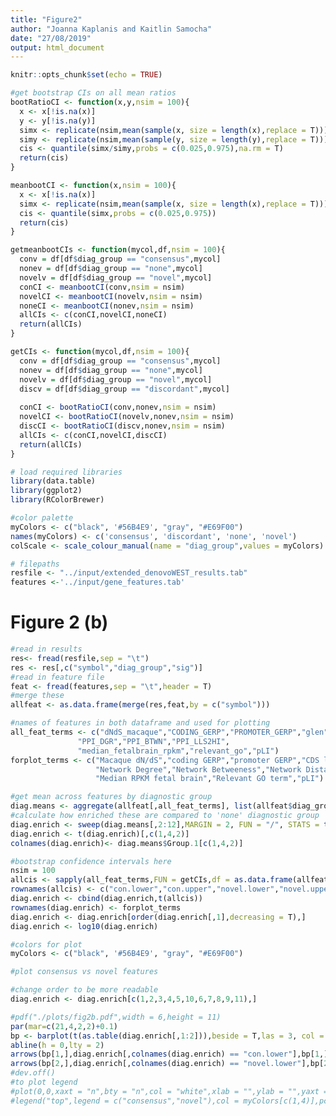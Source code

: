```yaml
---
title: "Figure2"
author: "Joanna Kaplanis and Kaitlin Samocha"
date: "27/08/2019"
output: html_document
---
```


```r
knitr::opts_chunk$set(echo = TRUE)
```

```r
#get bootstrap CIs on all mean ratios
bootRatioCI <- function(x,y,nsim = 100){
  x <- x[!is.na(x)]
  y <- y[!is.na(y)]
  simx <- replicate(nsim,mean(sample(x, size = length(x),replace = T)))
  simy <- replicate(nsim,mean(sample(y, size = length(y),replace = T)))
  cis <- quantile(simx/simy,probs = c(0.025,0.975),na.rm = T)
  return(cis)
}

meanbootCI <- function(x,nsim = 100){
  x <- x[!is.na(x)]
  simx <- replicate(nsim,mean(sample(x, size = length(x),replace = T)))
  cis <- quantile(simx,probs = c(0.025,0.975))
  return(cis)
}

getmeanbootCIs <- function(mycol,df,nsim = 100){
  conv = df[df$diag_group == "consensus",mycol]
  nonev = df[df$diag_group == "none",mycol]
  novelv = df[df$diag_group == "novel",mycol]
  conCI <- meanbootCI(conv,nsim = nsim)
  novelCI <- meanbootCI(novelv,nsim = nsim)
  noneCI <- meanbootCI(nonev,nsim = nsim)
  allCIs <- c(conCI,novelCI,noneCI)
  return(allCIs)
}

getCIs <- function(mycol,df,nsim = 100){
  conv = df[df$diag_group == "consensus",mycol]
  nonev = df[df$diag_group == "none",mycol]
  novelv = df[df$diag_group == "novel",mycol]
  discv = df[df$diag_group == "discordant",mycol]
  
  conCI <- bootRatioCI(conv,nonev,nsim = nsim)
  novelCI <- bootRatioCI(novelv,nonev,nsim = nsim)
  discCI <- bootRatioCI(discv,nonev,nsim = nsim)
  allCIs <- c(conCI,novelCI,discCI)
  return(allCIs)
}
```

```r
# load required libraries
library(data.table)
library(ggplot2)
library(RColorBrewer)

#color palette 
myColors <- c("black", '#56B4E9', "gray", "#E69F00")
names(myColors) <- c('consensus', 'discordant', 'none', 'novel')
colScale <- scale_colour_manual(name = "diag_group",values = myColors)

# filepaths
resfile <- "../input/extended_denovoWEST_results.tab"
features <-'../input/gene_features.tab'
```

# Figure 2 (b)  

```r
#read in results
res<- fread(resfile,sep = "\t")
res <- res[,c("symbol","diag_group","sig")]
#read in feature file
feat <- fread(features,sep = "\t",header = T)
#merge these
allfeat <- as.data.frame(merge(res,feat,by = c("symbol")))

#names of features in both dataframe and used for plotting
all_feat_terms <- c("dNdS_macaque","CODING_GERP","PROMOTER_GERP","glen","cancer_gene",
               "PPI_DGR","PPI_BTWN","PPI_LLS2HI",
               "median_fetalbrain_rpkm","relevant_go","pLI")
forplot_terms <- c("Macaque dN/dS","coding GERP","promoter GERP","CDS length","Somatic Driver Gene",
                   "Network Degree","Network Betweeness","Network Distance to consensus DD gene",
                   "Median RPKM fetal brain","Relevant GO term","pLI")

#get mean across features by diagnostic group
diag.means <- aggregate(allfeat[,all_feat_terms], list(allfeat$diag_group), mean,na.rm = T)
#calculate how enriched these are compared to 'none' diagnostic group
diag.enrich <- sweep(diag.means[,2:12],MARGIN = 2, FUN = "/", STATS = t(diag.means[3,2:12]))
diag.enrich <- t(diag.enrich)[,c(1,4,2)]
colnames(diag.enrich)<- diag.means$Group.1[c(1,4,2)]

#bootstrap confidence intervals here
nsim = 100
allcis <- sapply(all_feat_terms,FUN = getCIs,df = as.data.frame(allfeat),nsim = nsim)
rownames(allcis) <- c("con.lower","con.upper","novel.lower","novel.upper","disc.lower","disc.upper")
diag.enrich <- cbind(diag.enrich,t(allcis))
rownames(diag.enrich) <- forplot_terms
diag.enrich <- diag.enrich[order(diag.enrich[,1],decreasing = T),]
diag.enrich <- log10(diag.enrich)

#colors for plot
myColors <- c("black", '#56B4E9', "gray", "#E69F00")

#plot consensus vs novel features

#change order to be more readable
diag.enrich <- diag.enrich[c(1,2,3,4,5,10,6,7,8,9,11),]

#pdf("./plots/fig2b.pdf",width = 6,height = 11)
par(mar=c(21,4,2,2)+0.1)
bp <- barplot(t(as.table(diag.enrich[,1:2])),beside = T,las = 3, col = myColors[c(1,4)],ylab = "Log10(Mean in Diagnostic group/Mean in non-DD genes)",ylim = c(min(diag.enrich),max(diag.enrich)),border = NA,cex.axis = 1.2,cex.lab = 1.4,cex.names = 1.2)
abline(h = 0,lty = 2)
arrows(bp[1,],diag.enrich[,colnames(diag.enrich) == "con.lower"],bp[1,],diag.enrich[,colnames(diag.enrich) == "con.upper"],length = 0,col = "grey")
arrows(bp[2,],diag.enrich[,colnames(diag.enrich) == "novel.lower"],bp[2,],diag.enrich[,colnames(diag.enrich) == "novel.upper"],length = 0,col = "grey")
#dev.off()
#to plot legend
#plot(0,0,xaxt = "n",bty = "n",col = "white",xlab = "",ylab = "",yaxt = "n")
#legend("top",legend = c("consensus","novel"),col = myColors[c(1,4)],pch = 15, border = NA,bty = "n",horiz = F, #inset=c(-0.2,0),xpd=TRUE)
```
